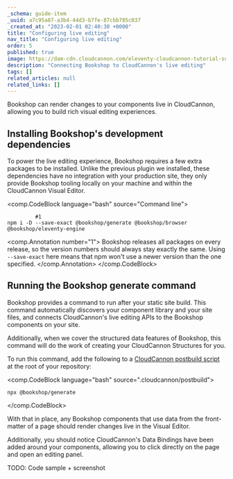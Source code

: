 ```yaml
---
_schema: guide-item
_uuid: a7c95a87-a3b4-44d3-b7fe-87cbb785c037
_created_at: "2023-02-01 02:40:30 +0000"
title: "Configuring live editing"
nav_title: "Configuring live editing"
order: 5
published: true
image: https://dam-cdn.cloudcannon.com/eleventy-cloudcannon-tutorial-social.png
description: "Connecting Bookshop to CloudCannon's live editing"
tags: []
related_articles: null
related_links: []
---
```


Bookshop can render changes to your components live in CloudCannon, allowing you to build rich visual editing experiences.

## Installing Bookshop's development dependencies

To power the live editing experience, Bookshop requires a few extra packages to be installed.
Unlike the previous plugin we installed, these dependencies have no integration with your production site,
they only provide Bookshop tooling locally on your machine and within the CloudCannon Visual Editor.

<comp.CodeBlock language="bash" source="Command line">
```
         #1
npm i -D --save-exact @bookshop/generate @bookshop/browser @bookshop/eleventy-engine
```
<comp.Annotation number="1">
  Bookshop releases all packages on every release, so the version numbers should
  always stay exactly the same. Using `--save-exact` here means that npm won't use a newer version
  than the one specified.
</comp.Annotation>
</comp.CodeBlock>

## Running the Bookshop generate command

Bookshop provides a command to run after your static site build.
This command automatically discovers your component library and your site files,
and connects CloudCannon's live editing APIs to the Bookshop components on your site.

Additionally, when we cover the structured data features of Bookshop, this command will
do the work of creating your CloudCannon Structures for you.

To run this command, add the following to a [CloudCannon postbuild script](https://cloudcannon.com/documentation/articles/extending-your-build-process-with-hooks/)
at the root of your repository:

<comp.CodeBlock language="bash" source=".cloudcannon/postbuild">
```
npx @bookshop/generate
```
</comp.CodeBlock>

With that in place, any Bookshop components that use data from the front-matter of a page should
render changes live in the Visual Editor.

Additionally, you should notice CloudCannon's Data Bindings have been added around your components,
allowing you to click directly on the page and open an editing panel.

TODO: Code sample + screenshot
